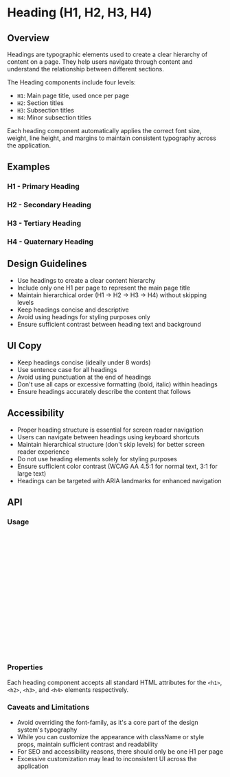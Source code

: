 

<Meta of={Stories} />

# Heading (H1, H2, H3, H4)

<Source language="jsx" code="import { H1, H2, H3, H4 } from '@rypak/ui'" />

## Overview

Headings are typographic elements used to create a clear hierarchy of content on
a page. They help users navigate through content and understand the relationship
between different sections.

The Heading components include four levels:

- `H1`: Main page title, used once per page
- `H2`: Section titles
- `H3`: Subsection titles
- `H4`: Minor subsection titles

Each heading component automatically applies the correct font size, weight, line
height, and margins to maintain consistent typography across the application.

## Examples

### H1 - Primary Heading

<Canvas of={Stories.H1Story} />

### H2 - Secondary Heading

<Canvas of={Stories.H2Story} />

### H3 - Tertiary Heading

<Canvas of={Stories.H3Story} />

### H4 - Quaternary Heading

<Canvas of={Stories.H4Story} />

## Design Guidelines

- Use headings to create a clear content hierarchy
- Include only one H1 per page to represent the main page title
- Maintain hierarchical order (H1 → H2 → H3 → H4) without skipping levels
- Keep headings concise and descriptive
- Avoid using headings for styling purposes only
- Ensure sufficient contrast between heading text and background

## UI Copy

- Keep headings concise (ideally under 8 words)
- Use sentence case for all headings
- Avoid using punctuation at the end of headings
- Don't use all caps or excessive formatting (bold, italic) within headings
- Ensure headings accurately describe the content that follows

## Accessibility

- Proper heading structure is essential for screen reader navigation
- Users can navigate between headings using keyboard shortcuts
- Maintain hierarchical structure (don't skip levels) for better screen reader
  experience
- Do not use heading elements solely for styling purposes
- Ensure sufficient color contrast (WCAG AA 4.5:1 for normal text, 3:1 for large
  text)
- Headings can be targeted with ARIA landmarks for enhanced navigation

## API

### Usage

```jsx
import { H1, H2, H3, H4 } from '@rypak/ui';

function MyComponent() {
  return (
    <div>
      <H1>Page Title</H1>
      <section>
        <H2>Section Title</H2>
        <p>Section content goes here.</p>

        <H3>Subsection Title</H3>
        <p>Subsection content goes here.</p>

        <H4>Minor Subsection</H4>
        <p>Minor subsection content goes here.</p>
      </section>
    </div>
  );
}
```

### Properties

<ArgTypes of={Stories} />

Each heading component accepts all standard HTML attributes for the `<h1>`,
`<h2>`, `<h3>`, and `<h4>` elements respectively.

### Caveats and Limitations

- Avoid overriding the font-family, as it's a core part of the design system's
  typography
- While you can customize the appearance with className or style props, maintain
  sufficient contrast and readability
- For SEO and accessibility reasons, there should only be one H1 per page
- Excessive customization may lead to inconsistent UI across the application
